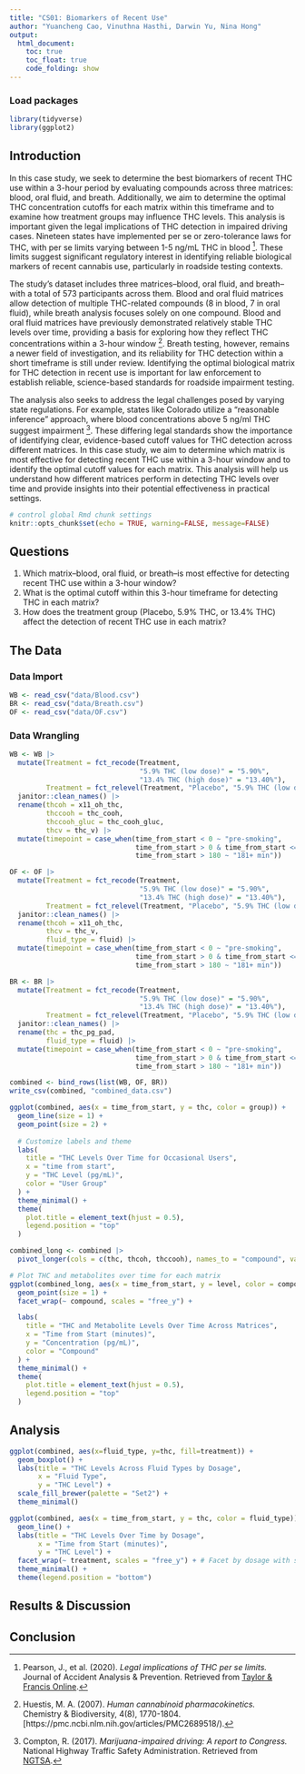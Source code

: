 ```yaml
---
title: "CS01: Biomarkers of Recent Use"
author: "Yuancheng Cao, Vinuthna Hasthi, Darwin Yu, Nina Hong"
output: 
  html_document:
    toc: true
    toc_float: true
    code_folding: show
---
```


### Load packages

```r
library(tidyverse)
library(ggplot2)
```

## Introduction

In this case study, we seek to determine the best biomarkers of recent THC use within a 3-hour period by evaluating compounds across three matrices: blood, oral fluid, and breath. Additionally, we aim to determine the optimal THC concentration cutoffs for each matrix within this timeframe and to examine how treatment groups may influence THC levels. This analysis is important given the legal implications of THC detection in impaired driving cases. Nineteen states have implemented per se or zero-tolerance laws for THC, with per se limits varying between 1-5 ng/mL THC in blood [^1]. These limits suggest significant regulatory interest in identifying reliable biological markers of recent cannabis use, particularly in roadside testing contexts.

The study’s dataset includes three matrices–blood, oral fluid, and breath–with a total of 573 participants across them. Blood and oral fluid matrices allow detection of multiple THC-related compounds (8 in blood, 7 in oral fluid), while breath analysis focuses solely on one compound. Blood and oral fluid matrices have previously demonstrated relatively stable THC levels over time, providing a basis for exploring how they reflect THC concentrations within a 3-hour window [^2]. Breath testing, however, remains a newer field of investigation, and its reliability for THC detection within a short timeframe is still under review. Identifying the optimal biological matrix for THC detection in recent use is important for law enforcement to establish reliable, science-based standards for roadside impairment testing.

The analysis also seeks to address the legal challenges posed by varying state regulations. For example, states like Colorado utilize a “reasonable inference” approach, where blood concentrations above 5 ng/ml THC suggest impairment [^3]. These differing legal standards show the importance of identifying clear, evidence-based cutoff values for THC detection across different matrices. In this case study, we aim to determine which matrix is most effective for detecting recent THC use within a 3-hour window and to identify the optimal cutoff values for each matrix. This analysis will help us understand how different matrices perform in detecting THC levels over time and provide insights into their potential effectiveness in practical settings.


```r
# control global Rmd chunk settings
knitr::opts_chunk$set(echo = TRUE, warning=FALSE, message=FALSE)
```

## Questions
1. Which matrix–blood, oral fluid, or breath–is most effective for detecting recent THC use within a 3-hour window?
2. What is the optimal cutoff within this 3-hour timeframe for detecting THC in each matrix?
3. How does the treatment group (Placebo, 5.9% THC, or 13.4% THC) affect the detection of recent THC use in each matrix?

## The Data


### Data Import

```r
WB <- read_csv("data/Blood.csv")
BR <- read_csv("data/Breath.csv")
OF <- read_csv("data/OF.csv")
```

### Data Wrangling

```r
WB <- WB |> 
  mutate(Treatment = fct_recode(Treatment, 
                                "5.9% THC (low dose)" = "5.90%",
                                "13.4% THC (high dose)" = "13.40%"),
         Treatment = fct_relevel(Treatment, "Placebo", "5.9% THC (low dose)")) |> 
  janitor::clean_names() |>
  rename(thcoh = x11_oh_thc,
         thccooh = thc_cooh,
         thccooh_gluc = thc_cooh_gluc,
         thcv = thc_v) |>
  mutate(timepoint = case_when(time_from_start < 0 ~ "pre-smoking",
                               time_from_start > 0 & time_from_start <= 180 ~ "0-180 min",
                               time_from_start > 180 ~ "181+ min"))

OF <- OF |> 
  mutate(Treatment = fct_recode(Treatment, 
                                "5.9% THC (low dose)" = "5.90%",
                                "13.4% THC (high dose)" = "13.40%"),
         Treatment = fct_relevel(Treatment, "Placebo", "5.9% THC (low dose)")) |> 
  janitor::clean_names() |>
  rename(thcoh = x11_oh_thc,
         thcv = thc_v,
         fluid_type = fluid) |>
  mutate(timepoint = case_when(time_from_start < 0 ~ "pre-smoking",
                               time_from_start > 0 & time_from_start <= 180 ~ "0-180 min",
                               time_from_start > 180 ~ "181+ min"))

BR <- BR |> 
  mutate(Treatment = fct_recode(Treatment, 
                                "5.9% THC (low dose)" = "5.90%",
                                "13.4% THC (high dose)" = "13.40%"),
         Treatment = fct_relevel(Treatment, "Placebo", "5.9% THC (low dose)")) |> 
  janitor::clean_names() |>
  rename(thc = thc_pg_pad,
         fluid_type = fluid) |>
  mutate(timepoint = case_when(time_from_start < 0 ~ "pre-smoking",
                               time_from_start > 0 & time_from_start <= 180 ~ "0-180 min",
                               time_from_start > 180 ~ "181+ min"))

combined <- bind_rows(list(WB, OF, BR))
write_csv(combined, "combined_data.csv")
```


```r

ggplot(combined, aes(x = time_from_start, y = thc, color = group)) +
  geom_line(size = 1) +
  geom_point(size = 2) +
  
  # Customize labels and theme
  labs(
    title = "THC Levels Over Time for Occasional Users",
    x = "time from start",
    y = "THC Level (pg/mL)",
    color = "User Group"
  ) +
  theme_minimal() +
  theme(
    plot.title = element_text(hjust = 0.5),
    legend.position = "top"
  )

```


```r

combined_long <- combined |>
  pivot_longer(cols = c(thc, thcoh, thccooh), names_to = "compound", values_to = "level")

# Plot THC and metabolites over time for each matrix
ggplot(combined_long, aes(x = time_from_start, y = level, color = compound)) +
  geom_point(size = 1) +
  facet_wrap(~ compound, scales = "free_y") +

  labs(
    title = "THC and Metabolite Levels Over Time Across Matrices",
    x = "Time from Start (minutes)",
    y = "Concentration (pg/mL)",
    color = "Compound"
  ) +
  theme_minimal() +
  theme(
    plot.title = element_text(hjust = 0.5),
    legend.position = "top"
  )
```

## Analysis

```r
ggplot(combined, aes(x=fluid_type, y=thc, fill=treatment)) +
  geom_boxplot() + 
  labs(title = "THC Levels Across Fluid Types by Dosage",
       x = "Fluid Type",
       y = "THC Level") +
  scale_fill_brewer(palette = "Set2") +
  theme_minimal()
```

```r

ggplot(combined, aes(x = time_from_start, y = thc, color = fluid_type)) +
  geom_line() +
  labs(title = "THC Levels Over Time by Dosage",
       x = "Time from Start (minutes)",
       y = "THC Level") +
  facet_wrap(~ treatment, scales = "free_y") + # Facet by dosage with separate y-scales
  theme_minimal() +
  theme(legend.position = "bottom")
```


## Results & Discussion 

## Conclusion


[^1]: Pearson, J., et al. (2020). *Legal implications of THC per se limits.* Journal of Accident Analysis & Prevention. Retrieved from [Taylor & Francis Online](https://www.tandfonline.com/doi/full/10.1080/15389588.2020.1851685). 

[^2]: Huestis, M. A. (2007). *Human cannabinoid pharmacokinetics.* Chemistry & Biodiversity, 4(8), 1770-1804. [https://pmc.ncbi.nlm.nih.gov/articles/PMC2689518/). 

[^3]: Compton, R. (2017). *Marijuana-impaired driving: A report to Congress.* National Highway Traffic Safety Administration. Retrieved from [NGTSA](https://www.nhtsa.gov/sites/nhtsa.gov/files/documents/812440-marijuana-impaired-driving-report-to-congress.pdf).